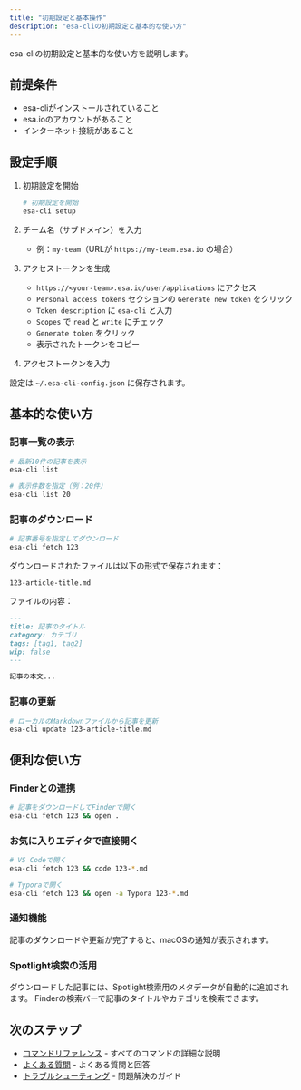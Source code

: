 ```yaml
---
title: "初期設定と基本操作"
description: "esa-cliの初期設定と基本的な使い方"
---
```



esa-cliの初期設定と基本的な使い方を説明します。

## 前提条件
- esa-cliがインストールされていること
- esa.ioのアカウントがあること
- インターネット接続があること

## 設定手順

<Steps>

1. 初期設定を開始

   ```bash
   # 初期設定を開始
   esa-cli setup
   ```

2. チーム名（サブドメイン）を入力
   - 例：`my-team`（URLが `https://my-team.esa.io` の場合）

3. アクセストークンを生成
   - `https://<your-team>.esa.io/user/applications` にアクセス
   - `Personal access tokens` セクションの `Generate new token` をクリック
   - `Token description` に `esa-cli` と入力
   - `Scopes` で `read` と `write` にチェック
   - `Generate token` をクリック
   - 表示されたトークンをコピー

4. アクセストークンを入力
</Steps>


設定は `~/.esa-cli-config.json` に保存されます。

## 基本的な使い方

### 記事一覧の表示

```bash
# 最新10件の記事を表示
esa-cli list

# 表示件数を指定（例：20件）
esa-cli list 20
```

### 記事のダウンロード

```bash
# 記事番号を指定してダウンロード
esa-cli fetch 123
```

ダウンロードされたファイルは以下の形式で保存されます：
```
123-article-title.md
```

ファイルの内容：
```markdown
---
title: 記事のタイトル
category: カテゴリ
tags: [tag1, tag2]
wip: false
---

記事の本文...
```

### 記事の更新

```bash
# ローカルのMarkdownファイルから記事を更新
esa-cli update 123-article-title.md
```

## 便利な使い方

### Finderとの連携

```bash
# 記事をダウンロードしてFinderで開く
esa-cli fetch 123 && open .
```

### お気に入りエディタで直接開く

```bash
# VS Codeで開く
esa-cli fetch 123 && code 123-*.md

# Typoraで開く
esa-cli fetch 123 && open -a Typora 123-*.md
```

### 通知機能

記事のダウンロードや更新が完了すると、macOSの通知が表示されます。

### Spotlight検索の活用

ダウンロードした記事には、Spotlight検索用のメタデータが自動的に追加されます。
Finderの検索バーで記事のタイトルやカテゴリを検索できます。

## 次のステップ

- [コマンドリファレンス](./commands) - すべてのコマンドの詳細な説明
- [よくある質問](./faq) - よくある質問と回答
- [トラブルシューティング](./troubleshooting) - 問題解決のガイド 